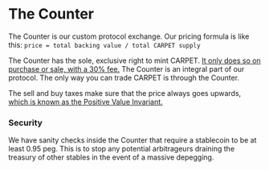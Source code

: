 
# The Counter

The Counter is our custom protocol exchange. Our pricing formula is like this: `price = total backing value / total CARPET supply`

The Counter has the sole, exclusive right to mint CARPET. [It only does so on purchase or sale, with a 30% fee.](./fees) The Counter is an integral part of our protocol. The only way you can trade CARPET is through the Counter.

The sell and buy taxes make sure that the price always goes upwards, [which is known as the Positive Value Invariant.](./positivevalue)

### Security

We have sanity checks inside the Counter that require a stablecoin to be at least 0.95 peg. This is to stop any potential arbitrageurs draining the treasury of other stables in the event of a massive depegging.

<Explanation />
